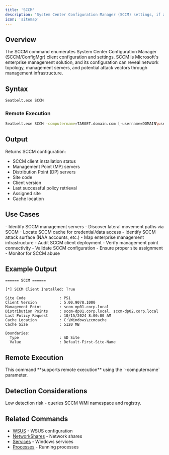 ```yaml
---
title: 'SCCM'
description: 'System Center Configuration Manager (SCCM) settings, if applicable'
icon: 'sitemap'
---
```


## Overview

The SCCM command enumerates System Center Configuration Manager (SCCM/ConfigMgr) client configuration and settings. SCCM is Microsoft's enterprise management solution, and its configuration can reveal network topology, management servers, and potential attack vectors through management infrastructure.

## Syntax

```bash
Seatbelt.exe SCCM
```

### Remote Execution
```bash
Seatbelt.exe SCCM -computername=TARGET.domain.com [-username=DOMAIN\user -password=pass]
```

## Output

Returns SCCM configuration:
- SCCM client installation status
- Management Point (MP) servers
- Distribution Point (DP) servers
- Site code
- Client version
- Last successful policy retrieval
- Assigned site
- Cache location

## Use Cases

<Tabs>
  <Tab title="Red Team">
    - Identify SCCM management servers
    - Discover lateral movement paths via SCCM
    - Locate SCCM cache for credential/data access
    - Identify SCCM attack surface (NAA accounts, etc.)
    - Map enterprise management infrastructure
  </Tab>
  <Tab title="Blue Team">
    - Audit SCCM client deployment
    - Verify management point connectivity
    - Validate SCCM configuration
    - Ensure proper site assignment
    - Monitor for SCCM abuse
  </Tab>
</Tabs>

## Example Output

```
====== SCCM ======

[*] SCCM Client Installed: True

Site Code               : PS1
Client Version          : 5.00.9078.1000
Management Point        : sccm-mp01.corp.local
Distribution Points     : sccm-dp01.corp.local, sccm-dp02.corp.local
Last Policy Request     : 10/15/2024 8:00:00 AM
Cache Location          : C:\Windows\ccmcache
Cache Size              : 5120 MB

Boundaries:
  Type                  : AD Site
  Value                 : Default-First-Site-Name
```

## Remote Execution

<Check>
This command **supports remote execution** using the `-computername` parameter.
</Check>

## Detection Considerations

<Info>
Low detection risk - queries SCCM WMI namespace and registry.
</Info>

## Related Commands

- [WSUS](/commands/wsus) - WSUS configuration
- [NetworkShares](/commands/networkshares) - Network shares
- [Services](/commands/services) - Windows services
- [Processes](/commands/processes) - Running processes
